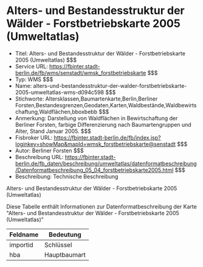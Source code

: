 # Alters- und Bestandesstruktur der Wälder - Forstbetriebskarte 2005 (Umweltatlas)
- Titel: Alters- und Bestandesstruktur der Wälder - Forstbetriebskarte 2005 (Umweltatlas) $$$
- Service URL: https://fbinter.stadt-berlin.de/fb/wms/senstadt/wmsk_forstbetriebskarte $$$
- Typ: WMS $$$
- Name: alters-und-bestandesstruktur-der-walder-forstbetriebskarte-2005-umweltatlas-wms-d094c598 $$$
- Stichworte: Altersklassen,Baumartenkarte,Berlin,Berliner Forsten,Bestandesgrenzen,Geodaten,Karten,Waldbestände,Waldbewirtschaftung,Waldflächen,bboxbebb $$$
- Anmerkung: Darstellung von Waldflächen in Bewirtschaftung der Berliner Forsten, farbige Differenzierung nach Baumartengruppen und Alter, Stand Januar 2005. $$$
- Fisbroker URL: https://fbinter.stadt-berlin.de/fb/index.jsp?loginkey=showMap&mapId=wmsk_forstbetriebskarte@senstadt $$$
- Autor: Berliner Forsten $$$
- Beschreibung URL: https://fbinter.stadt-berlin.de/fb_daten/beschreibung/umweltatlas/datenformatbeschreibung/Datenformatbeschreibung_05_04_forstbetriebskarte2005.html $$$
- Beschreibung: Technische Beschreibung 

Alters- und Bestandesstruktur der Wälder - Forstbetriebskarte 2005 (Umweltatlas)

Diese Tabelle enthält Informationen zur Datenformatbeschreibung der Karte "Alters- und Bestandesstruktur der Wälder - Forstbetriebskarte 2005 (Umweltatlas)"

| Feldname | Bedeutung    |
| -------- | ------------ |
| importid | Schlüssel    |
| hba      | Hauptbaumart | $$$
